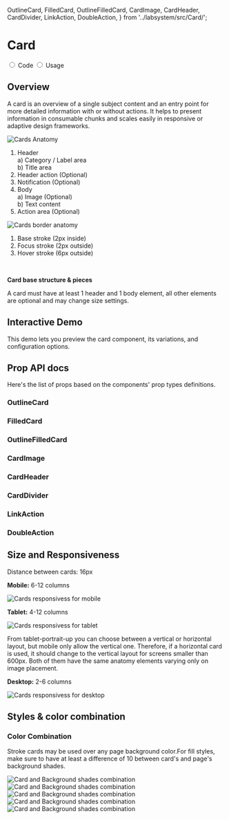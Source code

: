 
  OutlineCard,
  FilledCard,
  OutlineFilledCard,
  CardImage,
  CardHeader,
  CardDivider,
  LinkAction,
  DoubleAction,
} from '../labsystem/src/Card/';

<Meta title="Components/Card" component={OutlineCard} />

<div className="docs-title docs-title--with-tab">
  <div>
    <h1 className="docs-title__text">Card</h1>
  </div>
</div>

<div className="docs-content">
 <div className="simple-tab-wrapper"></div>

  <input className="simple-tab" type="radio" name="type-tab" id="tab1" defaultChecked/>
  <label htmlFor="tab1">Code</label>

  <input className="simple-tab" type="radio" name="type-tab" id="tab2" />
  <label htmlFor="tab2">Usage</label>

  <div className="simple-tab__content content1">

  <h2>Overview</h2>
  <p>
    A card is an overview of a single subject content and an entry point for more detailed information with or 
    without actions. It helps to present information in consumable chunks and scales easily in responsive or adaptive design frameworks.
  </p>
  <div className="doc-anatomy-block">
    <div className="columns">
      <div className="column">
        <img src="docs/card/card-anatomy.png" alt="Cards Anatomy"/>
        <ol>
          <li>Header
            <br /> a) Category / Label area
            <br /> b) Title area
          </li>
          <li>Header action (Optional)</li>
          <li>Notification (Optional)</li>
          <li>Body
            <br /> a) Image (Optional)
            <br /> b) Text content
          </li>
          <li>Action area (Optional)</li>
        </ol>
      </div>
      <div className="column">
        <img src="docs/card/card-anatomy-02.png" alt="Cards border anatomy"/>
        <ol>
          <li>Base stroke (2px inside)</li>
          <li>Focus stroke (2px outside)</li>
          <li>Hover stroke (6px outside)</li>
        </ol>
        <br />
        <div className="doc-em-block">
          <p><strong>Card base structure & pieces</strong></p>
          <p>A card must have at least 1 header and 1 body element, all other elements are optional and may change size settings.</p>
        </div>
      </div>
    </div>
  </div>
  <h2>Interactive Demo</h2>
  <p>This demo lets you preview the card component, its variations, and configuration options.</p>   

<Story name="InteractiveDemo">
  <Fragment>
    <CardPlayground />
  </Fragment>
</Story>

  <h2>Prop API docs</h2>
  <p>Here's the list of props based on the components' prop types definitions.</p>
  <h3> OutlineCard</h3>

<Props of={OutlineCard} />

  <h3>FilledCard</h3>

<Props of={FilledCard} />

  <h3>OutlineFilledCard</h3>

<Props of={OutlineFilledCard} />

  <h3>CardImage</h3>

<Props of={CardImage} />

  <h3>CardHeader</h3>

<Props of={CardHeader} />

  <h3>CardDivider</h3>

<Props of={CardDivider} />

  <h3>LinkAction</h3>

<Props of={LinkAction} />

  <h3>DoubleAction</h3>

<Props of={DoubleAction} />

</div>
<div className="simple-tab__content content2">
    <h2> Size and Responsiveness </h2>
    <p><span className="u-color-pink-60">Distance between cards: 16px</span></p>
    <div className="columns">
      <div className="column is-one-third">
        <p><strong>Mobile:</strong> 6-12 columns</p>
        <img src="docs/card/mobile.png" alt="Cards responsivess for mobile"/>
      </div>
    </div>
    <div className="columns">
      <div className="column is-full">
        <p><strong>Tablet:</strong> 4-12 columns</p>
        <img src="docs/card/tablet.png" alt="Cards responsivess for tablet"/>
        <div className="doc-em-block">
          <p>
              From tablet-portrait-up you can choose between a vertical or horizontal layout, but mobile only allow the vertical one. 
              Therefore, if a horizontal card is used, it should change to the vertical layout for screens smaller than 600px. Both of them have the same anatomy elements varying only on image placement.
          </p>
        </div>
      </div>
    </div>
    <div className="columns">
      <div className="column is-full">
        <p><strong>Desktop:</strong> 2-6 columns</p>
        <img src="docs/card/desktop.png" alt="Cards responsivess for desktop"/>
      </div>
    </div>
    <h2>Styles & color combination</h2>
      <h3>Color Combination</h3>
      <p>Stroke cards may be used over any page background color.For fill styles, make sure to have at least a difference of 10 between card's and page's background shades.</p>
      <img src="docs/card/combinations-01.png" alt="Card and Background shades combination"/>
      <img src="docs/card/combinations-02.png" alt="Card and Background shades combination"/>
      <img src="docs/card/combinations-03.png" alt="Card and Background shades combination"/>
      <img src="docs/card/combinations-04.png" alt="Card and Background shades combination"/>
      <img src="docs/card/combinations-05.png" alt="Card and Background shades combination"/>
  </div>
</div>
